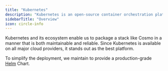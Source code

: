 ```yaml
---
title: "Kubernetes"
description: "Kubernetes is an open-source container orchestration platform designed to automate the deployment, scaling, and management of application containers."
sidebarTitle: "Overview"
icon: circle-info
---
```


Kubernetes and its ecosystem enable us to package a stack like Cosmo in a manner that is both maintainable and reliable. Since Kubernetes is available on all major cloud providers, it stands out as the best platform.



To simplify the deployment, we maintain to provide a production-grade [Helm](https://helm.sh/) Chart.


